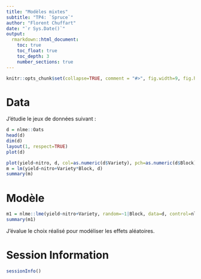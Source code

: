 ```yaml
---
title: "Modèles mixtes"
subtitle: "TP4: `Spruce`"
author: "Florent Chuffart"
date: "`r Sys.Date()`"
output: 
  rmarkdown::html_document:
    toc: true
    toc_float: true
    toc_depth: 3
    number_sections: true
---
```



```r
knitr::opts_chunk$set(collapse=TRUE, comment = "#>", fig.width=9, fig.height=6, eval=TRUE, echo=TRUE, results="verbatim", warning=FALSE)
```
# Data

J’étudie le jeux de données suivant : 

```r
d = nlme::Oats
head(d)
dim(d)
layout(1, respect=TRUE)
plot(d)

plot(yield~nitro, d, col=as.numeric(d$Variety), pch=as.numeric(d$Block))
m = lm(yield~nitro+Variety*Block, d)
summary(m)
```

# Modèle 

```r
m1 = nlme::lme(yield~nitro+Variety, random=~1|Block, data=d, control=nlme::lmeControl(opt='optim'), method="ML")
summary(m1)
```

J’évalue le choix réalisé pour modéliser les effets aléatoires.










# Session Information

```r
sessionInfo()
```

